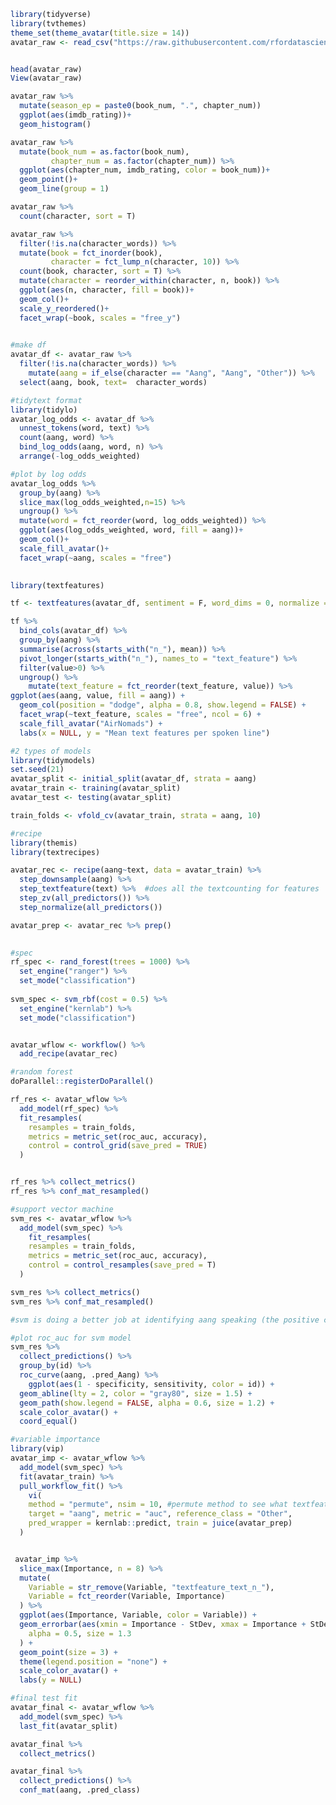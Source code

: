 ```{r}
library(tidyverse)
library(tvthemes)
theme_set(theme_avatar(title.size = 14))
avatar_raw <- read_csv("https://raw.githubusercontent.com/rfordatascience/tidytuesday/master/data/2020/2020-08-11/avatar.csv")


head(avatar_raw)
View(avatar_raw)

```

```{r}

avatar_raw %>% 
  mutate(season_ep = paste0(book_num, ".", chapter_num))
  ggplot(aes(imdb_rating))+
  geom_histogram()

avatar_raw %>% 
  mutate(book_num = as.factor(book_num),
         chapter_num = as.factor(chapter_num)) %>% 
  ggplot(aes(chapter_num, imdb_rating, color = book_num))+
  geom_point()+
  geom_line(group = 1)
```

```{r}
avatar_raw %>% 
  count(character, sort = T)

avatar_raw %>%
  filter(!is.na(character_words)) %>% 
  mutate(book = fct_inorder(book), 
         character = fct_lump_n(character, 10)) %>% 
  count(book, character, sort = T) %>% 
  mutate(character = reorder_within(character, n, book)) %>% 
  ggplot(aes(n, character, fill = book))+
  geom_col()+
  scale_y_reordered()+
  facet_wrap(~book, scales = "free_y")
         

```

```{r}
#make df
avatar_df <- avatar_raw %>% 
  filter(!is.na(character_words)) %>% 
    mutate(aang = if_else(character == "Aang", "Aang", "Other")) %>% 
  select(aang, book, text=  character_words)
```

```{r}
#tidytext format
library(tidylo)
avatar_log_odds <- avatar_df %>% 
  unnest_tokens(word, text) %>% 
  count(aang, word) %>% 
  bind_log_odds(aang, word, n) %>% 
  arrange(-log_odds_weighted)

#plot by log odds
avatar_log_odds %>% 
  group_by(aang) %>% 
  slice_max(log_odds_weighted,n=15) %>% 
  ungroup() %>% 
  mutate(word = fct_reorder(word, log_odds_weighted)) %>% 
  ggplot(aes(log_odds_weighted, word, fill = aang))+
  geom_col()+
  scale_fill_avatar()+
  facet_wrap(~aang, scales = "free")
  
```

```{r}
library(textfeatures)

tf <- textfeatures(avatar_df, sentiment = F, word_dims = 0, normalize = F)

tf %>% 
  bind_cols(avatar_df) %>% 
  group_by(aang) %>% 
  summarise(across(starts_with("n_"), mean)) %>% 
  pivot_longer(starts_with("n_"), names_to = "text_feature") %>% 
  filter(value>0) %>% 
  ungroup() %>% 
    mutate(text_feature = fct_reorder(text_feature, value)) %>% 
ggplot(aes(aang, value, fill = aang)) +
  geom_col(position = "dodge", alpha = 0.8, show.legend = FALSE) +
  facet_wrap(~text_feature, scales = "free", ncol = 6) +
  scale_fill_avatar("AirNomads") +
  labs(x = NULL, y = "Mean text features per spoken line")
```

```{r}
#2 types of models
library(tidymodels)
set.seed(21)
avatar_split <- initial_split(avatar_df, strata = aang)
avatar_train <- training(avatar_split)
avatar_test <- testing(avatar_split)

train_folds <- vfold_cv(avatar_train, strata = aang, 10)

```

```{r}
#recipe
library(themis)
library(textrecipes)

avatar_rec <- recipe(aang~text, data = avatar_train) %>% 
  step_downsample(aang) %>% 
  step_textfeature(text) %>%  #does all the textcounting for features
  step_zv(all_predictors()) %>% 
  step_normalize(all_predictors())

avatar_prep <- avatar_rec %>% prep()
  
```

```{r}
#spec
rf_spec <- rand_forest(trees = 1000) %>%
  set_engine("ranger") %>% 
  set_mode("classification")
  
svm_spec <- svm_rbf(cost = 0.5) %>% 
  set_engine("kernlab") %>% 
  set_mode("classification")


avatar_wflow <- workflow() %>% 
  add_recipe(avatar_rec) 
```


```{r}
#random forest
doParallel::registerDoParallel()

rf_res <- avatar_wflow %>% 
  add_model(rf_spec) %>%
  fit_resamples(
    resamples = train_folds,
    metrics = metric_set(roc_auc, accuracy),
    control = control_grid(save_pred = TRUE)
  )


rf_res %>% collect_metrics()
rf_res %>% conf_mat_resampled()
```

```{r}
#support vector machine
svm_res <- avatar_wflow %>% 
  add_model(svm_spec) %>% 
    fit_resamples(
    resamples = train_folds,
    metrics = metric_set(roc_auc, accuracy),
    control = control_resamples(save_pred = T)
  )

svm_res %>% collect_metrics()
svm_res %>% conf_mat_resampled()

#svm is doing a better job at identifying aang speaking (the positive cases) at the expense of identifying others speak (negative cases)
```

```{r}
#plot roc_auc for svm model
svm_res %>% 
  collect_predictions() %>% 
  group_by(id) %>% 
  roc_curve(aang, .pred_Aang) %>% 
    ggplot(aes(1 - specificity, sensitivity, color = id)) +
  geom_abline(lty = 2, color = "gray80", size = 1.5) +
  geom_path(show.legend = FALSE, alpha = 0.6, size = 1.2) +
  scale_color_avatar() +
  coord_equal()
```

```{r}
#variable importance
library(vip)
avatar_imp <- avatar_wflow %>% 
  add_model(svm_spec) %>% 
  fit(avatar_train) %>% 
  pull_workflow_fit() %>% 
    vi(
    method = "permute", nsim = 10, #permute method to see what textfeatures lead to classifications
    target = "aang", metric = "auc", reference_class = "Other",
    pred_wrapper = kernlab::predict, train = juice(avatar_prep)
  )


 avatar_imp %>%
  slice_max(Importance, n = 8) %>%
  mutate(
    Variable = str_remove(Variable, "textfeature_text_n_"),
    Variable = fct_reorder(Variable, Importance)
  ) %>%
  ggplot(aes(Importance, Variable, color = Variable)) +
  geom_errorbar(aes(xmin = Importance - StDev, xmax = Importance + StDev),
    alpha = 0.5, size = 1.3
  ) +
  geom_point(size = 3) +
  theme(legend.position = "none") +
  scale_color_avatar() +
  labs(y = NULL) 
```


```{r}
#final test fit
avatar_final <- avatar_wflow %>%
  add_model(svm_spec) %>%
  last_fit(avatar_split)

avatar_final %>%
  collect_metrics()

avatar_final %>%
  collect_predictions() %>%
  conf_mat(aang, .pred_class)
```












